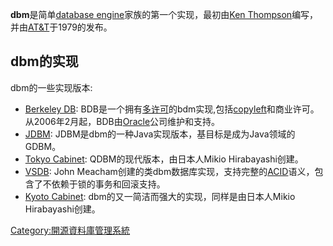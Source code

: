 {{DISPLAYTITLE|dbm}}
{{notability unreferenced|time=2010-12-15T18:43:55+00:00}}
{{unreferenced|time=2010-12-15T18:43:55+00:00}}
'''dbm'''是简单[[database_engine|database engine]]家族的第一个实现，最初由[[Ken_Thompson|Ken Thompson]]编写，并由[[AT&T|AT&T]]于1979的发布。

== dbm的实现 ==
dbm的一些实现版本:

* [[Berkeley_DB|Berkeley DB]]: BDB是一个拥有[[多许可|多许可]]的bdm实现,包括[[copyleft|copyleft]]和商业许可。从2006年2月起，BDB由[[Oracle_Corporation|Oracle]]公司维护和支持。
* [http://jdbm.sourceforge.net/ JDBM]{{Wayback|url=http://jdbm.sourceforge.net/ |date=20101125092512 }}: JDBM是dbm的一种Java实现版本，基目标是成为Java领域的GDBM。
* [https://web.archive.org/web/20090912082150/http://1978th.net/tokyocabinet/ Tokyo Cabinet]: QDBM的现代版本，由日本人Mikio Hirabayashi创建。
* [http://repetae.net/computer/vsdb/ VSDB]{{Wayback|url=http://repetae.net/computer/vsdb/ |date=20110413210753 }}: John Meacham创建的类dbm数据库实现，支持完整的[[ACID|ACID]]语义，包含了不依赖于锁的事务和回滚支持。
* [http://fallabs.com/kyotocabinet/ Kyoto Cabinet]{{Wayback|url=http://fallabs.com/kyotocabinet/ |date=20101216233620 }}: dbm的又一简洁而强大的实现，同样是由日本人Mikio Hirabayashi创建。

[[Category:開源資料庫管理系統|Category:開源資料庫管理系統]]